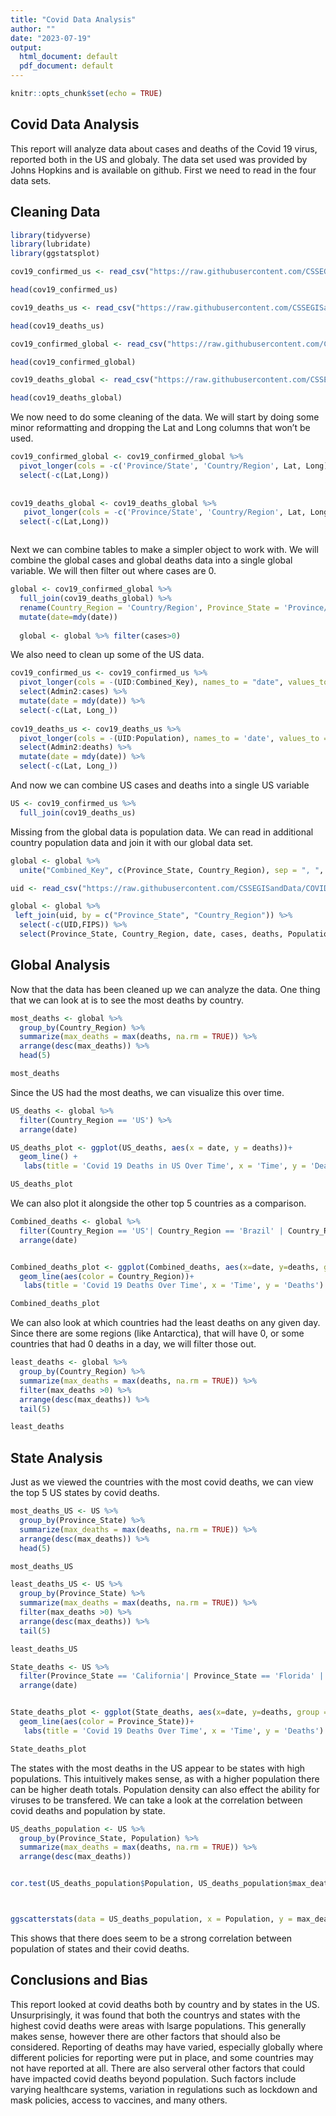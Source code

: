 ```yaml
---
title: "Covid Data Analysis"
author: ""
date: "2023-07-19"
output:
  html_document: default
  pdf_document: default
---
```


```r
knitr::opts_chunk$set(echo = TRUE)
```

## Covid Data Analysis

This report will analyze data about cases and deaths of the Covid 19 virus, reported both in the US and globaly. The data set used was provided by Johns Hopkins and is available on github. First we need to read in the four data sets.

## Cleaning Data

```r
library(tidyverse)
library(lubridate)
library(ggstatsplot)
```

```r
cov19_confirmed_us <- read_csv("https://raw.githubusercontent.com/CSSEGISandData/COVID-19/master/csse_covid_19_data/csse_covid_19_time_series/time_series_covid19_confirmed_US.csv")

head(cov19_confirmed_us)

cov19_deaths_us <- read_csv("https://raw.githubusercontent.com/CSSEGISandData/COVID-19/master/csse_covid_19_data/csse_covid_19_time_series/time_series_covid19_deaths_US.csv")

head(cov19_deaths_us)

cov19_confirmed_global <- read_csv("https://raw.githubusercontent.com/CSSEGISandData/COVID-19/master/csse_covid_19_data/csse_covid_19_time_series/time_series_covid19_confirmed_global.csv")

head(cov19_confirmed_global)

cov19_deaths_global <- read_csv("https://raw.githubusercontent.com/CSSEGISandData/COVID-19/master/csse_covid_19_data/csse_covid_19_time_series/time_series_covid19_deaths_global.csv")

head(cov19_deaths_global)


```

We now need to do some cleaning of the data. We will start by doing some minor reformatting and dropping the Lat and Long columns that won't be used.

```r
cov19_confirmed_global <- cov19_confirmed_global %>%
  pivot_longer(cols = -c('Province/State', 'Country/Region', Lat, Long), names_to = 'date', values_to = 'cases') %>%
  select(-c(Lat,Long))
  
  
cov19_deaths_global <- cov19_deaths_global %>%
   pivot_longer(cols = -c('Province/State', 'Country/Region', Lat, Long), names_to = 'date', values_to = 'deaths') %>%
  select(-c(Lat,Long))



```

Next we can combine tables to make a simpler object to work with. We will combine the global cases and global deaths data into a single global variable. We will then filter out where cases are 0.

```r

global <- cov19_confirmed_global %>%
  full_join(cov19_deaths_global) %>%
  rename(Country_Region = 'Country/Region', Province_State = 'Province/State') %>%
  mutate(date=mdy(date))
  
  global <- global %>% filter(cases>0)
```

We also need to clean up some of the US data.

```r
cov19_confirmed_us <- cov19_confirmed_us %>%
  pivot_longer(cols = -(UID:Combined_Key), names_to = "date", values_to = 'cases') %>%
  select(Admin2:cases) %>%
  mutate(date = mdy(date)) %>%
  select(-c(Lat, Long_))
  
cov19_deaths_us <- cov19_deaths_us %>%
  pivot_longer(cols = -(UID:Population), names_to = 'date', values_to = 'deaths') %>%
  select(Admin2:deaths) %>%
  mutate(date = mdy(date)) %>%
  select(-c(Lat, Long_))

```

And now we can combine US cases and deaths into a single US variable

```r
US <- cov19_confirmed_us %>%
  full_join(cov19_deaths_us)
```

Missing from the global data is population data. We can read in additional country population data and join it with our global data set.

```r
global <- global %>%
  unite("Combined_Key", c(Province_State, Country_Region), sep = ", ", na.rm = TRUE, remove = FALSE)

uid <- read_csv("https://raw.githubusercontent.com/CSSEGISandData/COVID-19/master/csse_covid_19_data/UID_ISO_FIPS_LookUp_Table.csv")

global <- global %>%
 left_join(uid, by = c("Province_State", "Country_Region")) %>%
  select(-c(UID,FIPS)) %>%
  select(Province_State, Country_Region, date, cases, deaths, Population, Combined_Key.x)
```
## Global Analysis

Now that the data has been cleaned up we can analyze the data. One thing that we can look at is to see the most deaths by country.

``` r
most_deaths <- global %>%
  group_by(Country_Region) %>%
  summarize(max_deaths = max(deaths, na.rm = TRUE)) %>%
  arrange(desc(max_deaths)) %>%
  head(5)

most_deaths
```

Since the US had the most deaths, we can visualize this over time.
``` r

US_deaths <- global %>%
  filter(Country_Region == 'US') %>%
  arrange(date)

US_deaths_plot <- ggplot(US_deaths, aes(x = date, y = deaths))+
  geom_line() +
   labs(title = 'Covid 19 Deaths in US Over Time', x = 'Time', y = 'Deaths')

US_deaths_plot

```
We can also plot it alongside the other top 5 countries as a comparison.

``` r

Combined_deaths <- global %>%
  filter(Country_Region == 'US'| Country_Region == 'Brazil' | Country_Region == 'India' | Country_Region == 'Russia'| Country_Region == 'Mexico' ) %>%
  arrange(date)


Combined_deaths_plot <- ggplot(Combined_deaths, aes(x=date, y=deaths, group = Country_Region))+
  geom_line(aes(color = Country_Region))+
   labs(title = 'Covid 19 Deaths Over Time', x = 'Time', y = 'Deaths')

Combined_deaths_plot

```
We can also look at which countries had the least deaths on any given day. Since there are some regions (like Antarctica), that will have 0, or some countries that had 0 deaths in a day, we will filter those out.

``` r
least_deaths <- global %>%
  group_by(Country_Region) %>%
  summarize(max_deaths = max(deaths, na.rm = TRUE)) %>%
  filter(max_deaths >0) %>%
  arrange(desc(max_deaths)) %>%
  tail(5)

least_deaths
```
## State Analysis 

Just as we viewed the countries with the most covid deaths, we can view the top 5 US states by covid deaths.

``` r
most_deaths_US <- US %>%
  group_by(Province_State) %>%
  summarize(max_deaths = max(deaths, na.rm = TRUE)) %>%
  arrange(desc(max_deaths)) %>%
  head(5)

most_deaths_US
```
``` r
least_deaths_US <- US %>%
  group_by(Province_State) %>%
  summarize(max_deaths = max(deaths, na.rm = TRUE)) %>%
  filter(max_deaths >0) %>%
  arrange(desc(max_deaths)) %>%
  tail(5)

least_deaths_US
```
``` r

State_deaths <- US %>%
  filter(Province_State == 'California'| Province_State == 'Florida' | Province_State == 'Arizona' | Province_State == 'Illinois'| Province_State == 'New York' ) %>%
  arrange(date)


State_deaths_plot <- ggplot(State_deaths, aes(x=date, y=deaths, group = Province_State))+
  geom_line(aes(color = Province_State))+
   labs(title = 'Covid 19 Deaths Over Time', x = 'Time', y = 'Deaths')

State_deaths_plot

```

The states with the most deaths in the US appear to be states with high populations. This intuitively makes sense, as with a higher population there can be higher death totals. Population density can also effect the ability for viruses to be transfered. We can take a look at the correlation between covid deaths and population by state.
```r

US_deaths_population <- US %>%
  group_by(Province_State, Population) %>%
  summarize(max_deaths = max(deaths, na.rm = TRUE)) %>%
  arrange(desc(max_deaths))



```

```r

cor.test(US_deaths_population$Population, US_deaths_population$max_deaths, method = "pearson")



ggscatterstats(data = US_deaths_population, x = Population, y = max_deaths)


```
This shows that there does seem to be a strong correlation between population of states and their covid deaths.

## Conclusions and Bias

This report looked at covid deaths both by country and by states in the US. Unsurprisingly, it was found that both the countrys and states with the highest covid deaths were areas with lsarge populations. This generally makes sense, however there are other factors that should also be considered. Reporting of deaths may have varied, especially globally where different policies for reporting were put in place, and some countries may not have reported at all. There are also serveral other factors that could have impacted covid deaths beyond population. Such factors include varying healthcare systems, variation in regulations such as lockdown and mask policies, access to vaccines, and many others.